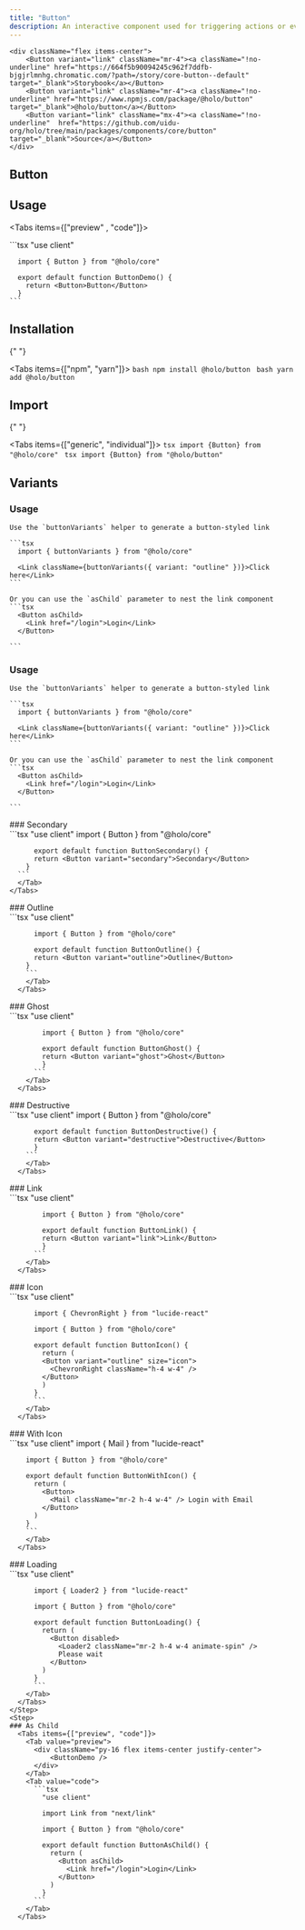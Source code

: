 ```yaml
---
title: "Button"
description: An interactive component used for triggering actions or events with a click or tap.
---
```




    <div className="flex items-center">
        <Button variant="link" className="mr-4"><a className="!no-underline" href="https://664f5b90094245c962f7ddfb-bjgjrlmnhg.chromatic.com/?path=/story/core-button--default" target="_blank">Storybook</a></Button>
        <Button variant="link" className="mr-4"><a className="!no-underline" href="https://www.npmjs.com/package/@holo/button" target="_blank">@holo/button</a></Button>
        <Button variant="link" className="mx-4"><a className="!no-underline"  href="https://github.com/uidu-org/holo/tree/main/packages/components/core/button" target="_blank">Source</a></Button>
    </div>

## Button

<ButtonDemo />

## Usage

<Tabs items={["preview" , "code"]}>
  <Tab value="preview">
    <div className="py-16 flex items-center justify-center">
      <ButtonDemo />
    </div>
  </Tab>
  <Tab value="code">
    ```tsx
      "use client"

      import { Button } from "@holo/core"

      export default function ButtonDemo() {
        return <Button>Button</Button>
      }
    ```

  </Tab>
</Tabs>

## Installation

{" "}

<Tabs items={["npm", "yarn"]}>
  <Tab value="npm">```bash npm install @holo/button ```</Tab>
  <Tab value="yarn">```bash yarn add @holo/button ```</Tab>
</Tabs>

## Import

{" "}

<Tabs items={["generic", "individual"]}>
  <Tab value="generic">```tsx import {Button} from "@holo/core" ```</Tab>
  <Tab value="individual">```tsx import {Button} from "@holo/button" ```</Tab>
</Tabs>

## Variants

### Usage

    Use the `buttonVariants` helper to generate a button-styled link

    ```tsx
      import { buttonVariants } from "@holo/core"

      <Link className={buttonVariants({ variant: "outline" })}>Click here</Link>
    ```

    Or you can use the `asChild` parameter to nest the link component
    ```tsx
      <Button asChild>
        <Link href="/login">Login</Link>
      </Button>

    ```

### Usage

    Use the `buttonVariants` helper to generate a button-styled link

    ```tsx
      import { buttonVariants } from "@holo/core"

      <Link className={buttonVariants({ variant: "outline" })}>Click here</Link>
    ```

    Or you can use the `asChild` parameter to nest the link component
    ```tsx
      <Button asChild>
        <Link href="/login">Login</Link>
      </Button>

    ```

<Steps>
  <Step>
    ### Secondary
      <Tabs items={["preview", "code"]}>
        <Tab value="preview">
          <div className="py-16 flex items-center justify-center">
            <ButtonSecondary />
          </div>
        </Tab>
      <Tab value="code">
      ```tsx
        "use client"
          import { Button } from "@holo/core"

          export default function ButtonSecondary() {
          return <Button variant="secondary">Secondary</Button>
        }
      ```
      </Tab>
    </Tabs>

  </Step>
  <Step>
    ### Outline
      <Tabs items={["preview", "code"]}>
        <Tab value="preview">
          <div className="py-16 flex items-center justify-center">
            <ButtonOutline />
          </div>
        </Tab>
        <Tab value="code">
        ```tsx
          "use client"

          import { Button } from "@holo/core"

          export default function ButtonOutline() {
          return <Button variant="outline">Outline</Button>
        }
        ```
        </Tab>
      </Tabs>

  </Step>
  <Step>
    ### Ghost
      <Tabs items={["preview", "code"]}>
        <Tab value="preview">
          <div className="py-16 flex items-center justify-center">
            <ButtonGhost />
          </div>
        </Tab>
        <Tab value="code">
          ```tsx
            "use client"

            import { Button } from "@holo/core"

            export default function ButtonGhost() {
            return <Button variant="ghost">Ghost</Button>
            }
          ```
        </Tab>
      </Tabs>

  </Step>
  <Step>
    ### Destructive
      <Tabs items={["preview", "code"]}>
        <Tab value="preview">
          <div className="py-16 flex items-center justify-center">
            <ButtonDestructive />
          </div>
        </Tab>
        <Tab value="code">
        ```tsx
          "use client"
          import { Button } from "@holo/core"

          export default function ButtonDestructive() {
          return <Button variant="destructive">Destructive</Button>
          }
        ```
        </Tab>
      </Tabs>

  </Step>
  <Step>
    ### Link
      <Tabs items={["preview", "code"]}>
        <Tab value="preview">
          <div className="py-16 flex items-center justify-center">
            <ButtonLink />
          </div>
        </Tab>
        <Tab value="code">
          ```tsx
            "use client"

            import { Button } from "@holo/core"

            export default function ButtonLink() {
            return <Button variant="link">Link</Button>
            }
          ```
        </Tab>
      </Tabs>

  </Step>
  <Step>
    ### Icon
      <Tabs items={["preview", "code"]}>
        <Tab value="preview">
          <div className="py-16 flex items-center justify-center">
            <ButtonIcon />
          </div>
        </Tab>
        <Tab value="code">
          ```tsx
          "use client"

          import { ChevronRight } from "lucide-react"

          import { Button } from "@holo/core"

          export default function ButtonIcon() {
            return (
            <Button variant="outline" size="icon">
              <ChevronRight className="h-4 w-4" />
            </Button>
            )
          }
          ```
        </Tab>
      </Tabs>

  </Step>
  <Step>
    ### With Icon
      <Tabs items={["preview", "code"]}>
        <Tab value="preview">
          <div className="py-16 flex items-center justify-center">
            <ButtonWithIcon />
          </div>
        </Tab>
        <Tab value="code">
        ```tsx
        "use client"
        import { Mail } from "lucide-react"

        import { Button } from "@holo/core"

        export default function ButtonWithIcon() {
          return (
            <Button>
              <Mail className="mr-2 h-4 w-4" /> Login with Email
            </Button>
          )
        }
        ```
        </Tab>
      </Tabs>

  </Step>
  <Step>
    ### Loading
      <Tabs items={["preview", "code"]}>
        <Tab value="preview">
          <div className="py-16 flex items-center justify-center">
            <ButtonLoading />
          </div>
        </Tab>
        <Tab value="code">
          ```tsx
          "use client"

          import { Loader2 } from "lucide-react"

          import { Button } from "@holo/core"

          export default function ButtonLoading() {
            return (
              <Button disabled>
                <Loader2 className="mr-2 h-4 w-4 animate-spin" />
                Please wait
              </Button>
            )
          }
          ```
        </Tab>
      </Tabs>
    </Step>
    <Step>
    ### As Child
      <Tabs items={["preview", "code"]}>
        <Tab value="preview">
          <div className="py-16 flex items-center justify-center">
              <ButtonDemo />
          </div>
        </Tab>
        <Tab value="code">
          ```tsx
            "use client"

            import Link from "next/link"

            import { Button } from "@holo/core"

            export default function ButtonAsChild() {
              return (
                <Button asChild>
                  <Link href="/login">Login</Link>
                </Button>
              )
            }
          ```
        </Tab>
      </Tabs>

  </Step>
</Steps>
